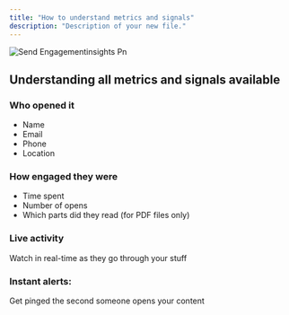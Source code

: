 ```yaml
---
title: "How to understand metrics and signals"
description: "Description of your new file."
---
```


![Send Engagementinsights Pn](/images/Send-Engagementinsights.png)

## Understanding all metrics and signals available

### **Who opened it**

- Name
- Email
- Phone
- Location

### How engaged they were

- Time spent
- Number of opens
- Which parts did they read  (for PDF files only)

### **Live activity**

Watch in real-time as they go through your stuff

### Instant alerts: 

Get pinged the second someone opens your content